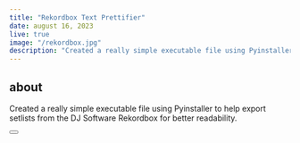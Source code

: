 ---
title: "Rekordbox Text Prettifier"
date: august 16, 2023
live: true
image: "/rekordbox.jpg"
description: "Created a really simple executable file using Pyinstaller to help export setlists from the DJ Software Rekordbox for better readability."
---

## about

Created a really simple executable file using Pyinstaller to help export setlists from the
DJ Software Rekordbox for better readability.

<Button link="https://github.com/michaelssavage/Rekordbox-Mix-Setlist" />
